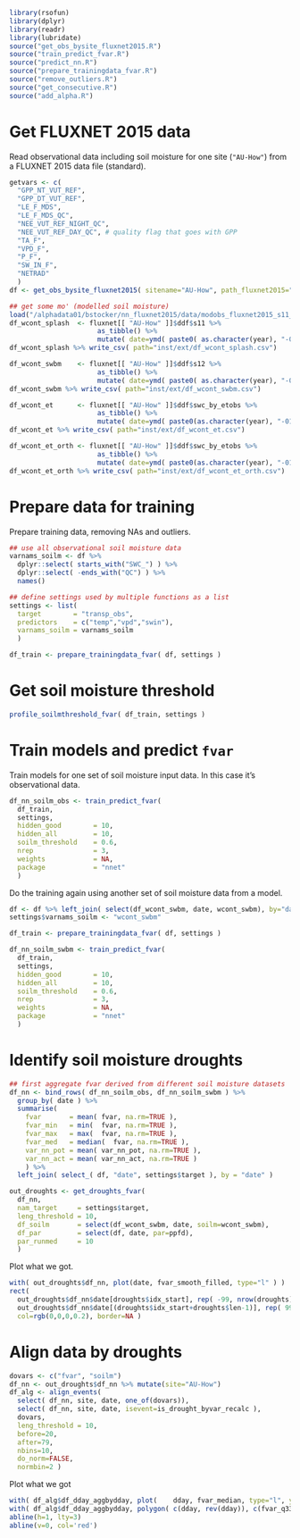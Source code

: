 ```r
library(rsofun)
library(dplyr)
library(readr)
library(lubridate)
source("get_obs_bysite_fluxnet2015.R")
source("train_predict_fvar.R")
source("predict_nn.R")
source("prepare_trainingdata_fvar.R")
source("remove_outliers.R")
source("get_consecutive.R")
source("add_alpha.R")
```


# Get FLUXNET 2015 data

Read observational data including soil moisture for one site (`"AU-How"`) from a FLUXNET 2015 data file (standard).
```r
getvars <- c( 
  "GPP_NT_VUT_REF", 
  "GPP_DT_VUT_REF",                
  "LE_F_MDS", 
  "LE_F_MDS_QC", 
  "NEE_VUT_REF_NIGHT_QC", 
  "NEE_VUT_REF_DAY_QC", # quality flag that goes with GPP 
  "TA_F",
  "VPD_F",
  "P_F",
  "SW_IN_F",
  "NETRAD"
  )
df <- get_obs_bysite_fluxnet2015( sitename="AU-How", path_fluxnet2015="./", timescale="d", getvars=getvars )

## get some mo' (modelled soil moisture)
load("/alphadata01/bstocker/nn_fluxnet2015/data/modobs_fluxnet2015_s11_s12_s13_with_SWC_v3.Rdata")
df_wcont_splash  <- fluxnet[[ "AU-How" ]]$ddf$s11 %>% 
                      as_tibble() %>% 
                      mutate( date=ymd( paste0( as.character(year), "-01-01") ) + days(doy-1), wcont_splash=wcont )
df_wcont_splash %>% write_csv( path="inst/ext/df_wcont_splash.csv")

df_wcont_swbm    <- fluxnet[[ "AU-How" ]]$ddf$s12 %>% 
                      as_tibble() %>% 
                      mutate( date=ymd( paste0( as.character(year), "-01-01") ) + days(doy-1), wcont_swbm=wcont )
df_wcont_swbm %>% write_csv( path="inst/ext/df_wcont_swbm.csv")

df_wcont_et      <- fluxnet[[ "AU-How" ]]$ddf$swc_by_etobs %>% 
                      as_tibble() %>% 
                      mutate( date=ymd( paste0(as.character(year), "-01-01") ) + months(moy-1) + days(dom-1), wcont_et=soilm_from_et )
df_wcont_et %>% write_csv( path="inst/ext/df_wcont_et.csv")

df_wcont_et_orth <- fluxnet[[ "AU-How" ]]$ddf$swc_by_etobs %>% 
                      as_tibble() %>% 
                      mutate( date=ymd( paste0(as.character(year), "-01-01") ) + months(moy-1) + days(dom-1), wcont_et_orth=soilm_from_et_orthbucket )
df_wcont_et_orth %>% write_csv( path="inst/ext/df_wcont_et_orth.csv")

```

# Prepare data for training

Prepare training data, removing NAs and outliers.
```r
## use all observational soil moisture data
varnams_soilm <- df %>% 
  dplyr::select( starts_with("SWC_") ) %>% 
  dplyr::select( -ends_with("QC") ) %>% 
  names()

## define settings used by multiple functions as a list
settings <- list( 
  target        = "transp_obs", 
  predictors    = c("temp","vpd","swin"), 
  varnams_soilm = varnams_soilm 
  )

df_train <- prepare_trainingdata_fvar( df, settings )
```


# Get soil moisture threshold

```r
profile_soilmthreshold_fvar( df_train, settings )
```

# Train models and predict `fvar`

Train models for one set of soil moisture input data. In this case it's observational data.
```r
df_nn_soilm_obs <- train_predict_fvar( 
  df_train,
  settings,
  hidden_good        = 10, 
  hidden_all         = 10, 
  soilm_threshold    = 0.6, 
  nrep               = 3, 
  weights            = NA, 
  package            = "nnet" 
  )
```

Do the training again using another set of soil moisture data from a model.
```r
df <- df %>% left_join( select(df_wcont_swbm, date, wcont_swbm), by="date" )
settings$varnams_soilm <- "wcont_swbm"

df_train <- prepare_trainingdata_fvar( df, settings )

df_nn_soilm_swbm <- train_predict_fvar( 
  df_train,
  settings,
  hidden_good        = 10, 
  hidden_all         = 10, 
  soilm_threshold    = 0.6, 
  nrep               = 3, 
  weights            = NA, 
  package            = "nnet" 
  )
```

# Identify soil moisture droughts

```r
## first aggregate fvar derived from different soil moisture datasets
df_nn <- bind_rows( df_nn_soilm_obs, df_nn_soilm_swbm ) %>% 
  group_by( date ) %>%
  summarise( 
    fvar       = mean( fvar, na.rm=TRUE ), 
    fvar_min   = min(  fvar, na.rm=TRUE ),
    fvar_max   = max(  fvar, na.rm=TRUE ), 
    fvar_med   = median(  fvar, na.rm=TRUE ), 
    var_nn_pot = mean( var_nn_pot, na.rm=TRUE ), 
    var_nn_act = mean( var_nn_act, na.rm=TRUE )
    ) %>%
  left_join( select_( df, "date", settings$target ), by = "date" )

out_droughts <- get_droughts_fvar( 
  df_nn, 
  nam_target     = settings$target, 
  leng_threshold = 10, 
  df_soilm       = select(df_wcont_swbm, date, soilm=wcont_swbm),
  df_par         = select(df, date, par=ppfd),
  par_runmed     = 10
  )
```

Plot what we got.
```r
with( out_droughts$df_nn, plot(date, fvar_smooth_filled, type="l" ) )
rect( 
  out_droughts$df_nn$date[droughts$idx_start], rep( -99, nrow(droughts) ), 
  out_droughts$df_nn$date[(droughts$idx_start+droughts$len-1)], rep( 99, nrow(droughts) ), 
  col=rgb(0,0,0,0.2), border=NA )
```

# Align data by droughts

```r
dovars <- c("fvar", "soilm")
df_nn <- out_droughts$df_nn %>% mutate(site="AU-How")
df_alg <- align_events( 
  select( df_nn, site, date, one_of(dovars)), 
  select( df_nn, site, date, isevent=is_drought_byvar_recalc ),
  dovars,
  leng_threshold = 10,
  before=20,
  after=79,
  nbins=10,
  do_norm=FALSE,
  normbin=2 )
```


Plot what we got
```r
with( df_alg$df_dday_aggbydday, plot(    dday, fvar_median, type="l", ylim=c(0,1.2)) )
with( df_alg$df_dday_aggbydday, polygon( c(dday, rev(dday)), c(fvar_q33, rev(fvar_q66)), col=rgb(0,0,0,0.2), border = NA ) )
abline(h=1, lty=3)
abline(v=0, col='red')
```
